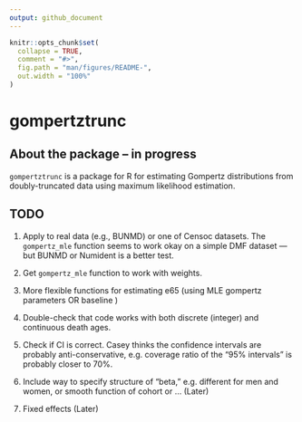```yaml
---
output: github_document
---
```


<!-- README.md is generated from README.Rmd. Please edit that file -->

```r
knitr::opts_chunk$set(
  collapse = TRUE,
  comment = "#>",
  fig.path = "man/figures/README-",
  out.width = "100%"
)
```

# gompertztrunc 

## About the package -- in progress

`gompertztrunc` is a package for R for estimating Gompertz distributions from doubly-truncated data using maximum likelihood estimation.


## TODO 

1. Apply to real data (e.g., BUNMD) or one of Censoc datasets. The `gompertz_mle` function seems to work okay on a simple DMF dataset — but BUNMD or Numident is a better test. 

2. Get `gompertz_mle` function to work with weights. 

3. More flexible functions for estimating e65 (using MLE gompertz parameters OR baseline )

4. Double-check that code works with both discrete (integer) and continuous death ages. 

5. Check if CI is correct. Casey thinks the confidence intervals are probably anti-conservative, e.g. coverage ratio of the "95% intervals" is probably closer to 70%. 

6. Include way to specify structure of "beta," e.g. different for men and women, or smooth function of cohort or ... (Later)

7. Fixed effects (Later)

